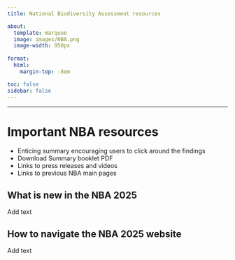 ```yaml
---
title: National Biodiversity Assessment resources

about:
  template: marquee
  image: images/NBA.png
  image-width: 950px
 
format:
  html:
    margin-top: -8em

toc: false
sidebar: false
---
```


---------------------------------

# Important NBA resources {.unnumbered}

-   Enticing summary encouraging users to click around the findings
-   Download Summary booklet PDF
-   Links to press releases and videos
-   Links to previous NBA main pages

## What is new in the NBA 2025 {.unnumbered}

Add text

## How to navigate the NBA 2025 website {.unnumbered}

Add text
